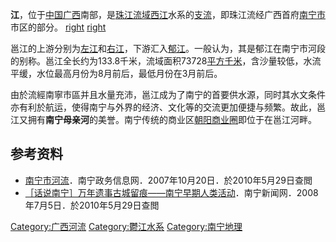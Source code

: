 {{not|甬江|南宁河}}

'''{{ruby|邕|yōng}}江'''，位于[[中国|中国]][[广西壮族自治区|广西]]南部，是[[珠江流域|珠江流域]][[西江|西江]]水系的[[支流|支流]]，即珠江流经广西首府[[南宁市|南宁市]]市区的部分。
[[file:邕江.jpg|right]]
[[file:邕江边畅游阁.jpg|right]]

邕江的上游分别为[[左江|左江]]和[[右江|右江]]，下游汇入[[郁江|郁江]]。一般认为，其是郁江在南宁市河段的别称。邕江全长约为133.8千米，流域面积73728[[平方千米|平方千米]]，含沙量较低，水流平缓，水位最高月份为8月前后，最低月份在3月前后。

由於流經南寧市區并且水量充沛，邕江成为了南宁的首要供水源，同时其水文条件亦有利於航运，使得南宁与外界的经济、文化等的交流更加便捷与频繁。故此，邕江又拥有'''南宁母亲河'''的美誉。南宁传统的商业区[[朝阳广场站|朝阳商业圈]]即位于在邕江河畔。

== 参考资料 ==
* [http://qdd.nanning.gov.cn/n16/n1067/n1082/n1097/230048.html 南宁市河流]{{dead link|date=2018年4月 |bot=InternetArchiveBot |fix-attempted=yes }}．南宁政务信息网．2007年10月20日．於2010年5月29日查閲
* [http://www.nnwb.com/News/NNNEWSQ4286T200878919NRTHIASGH.html ［话说南宁］万年遗事古城留痕——南宁早期人类活动]．南宁新闻网．2008年7月5日．於2010年5月29日查閲

{{珠江水系}}

[[Category:广西河流|Category:广西河流]]
[[Category:鬱江水系|Category:鬱江水系]]
[[Category:南宁地理|Category:南宁地理]]